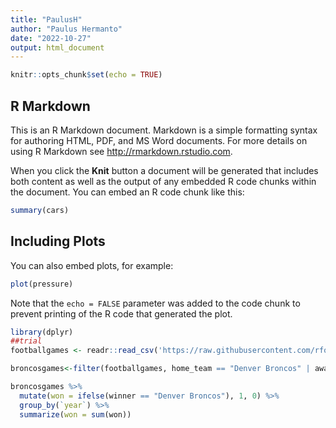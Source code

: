 ```yaml
---
title: "PaulusH"
author: "Paulus Hermanto"
date: "2022-10-27"
output: html_document
---
```


```r
knitr::opts_chunk$set(echo = TRUE)
```

## R Markdown

This is an R Markdown document. Markdown is a simple formatting syntax for authoring HTML, PDF, and MS Word documents. For more details on using R Markdown see <http://rmarkdown.rstudio.com>.

When you click the **Knit** button a document will be generated that includes both content as well as the output of any embedded R code chunks within the document. You can embed an R code chunk like this:

```r
summary(cars)
```

## Including Plots

You can also embed plots, for example:

```r
plot(pressure)
```

Note that the `echo = FALSE` parameter was added to the code chunk to prevent printing of the R code that generated the plot.

```r
library(dplyr)
##trial
footballgames <- readr::read_csv('https://raw.githubusercontent.com/rfordatascience/tidytuesday/master/data/2020/2020-02-04/games.csv')

broncosgames<-filter(footballgames, home_team == "Denver Broncos" | away_team == "Denver Broncos")

broncosgames %>%
  mutate(won = ifelse(winner == "Denver Broncos"), 1, 0) %>%
  group_by(`year`) %>%
  summarize(won = sum(won))
```

